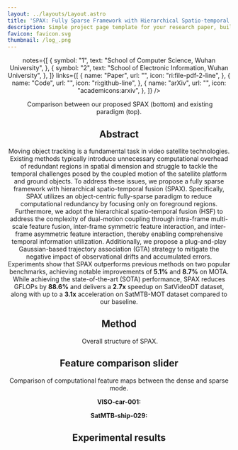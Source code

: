 ```yaml
---
layout: ../layouts/Layout.astro
title: 'SPAX: Fully Sparse Framework with Hierarchical Spatio-temporal Fusion for Moving Object Tracking in Satellite Videos'
description: Simple project page template for your research paper, built with Astro and Tailwind CSS
favicon: favicon.svg
thumbnail: /log_.png
---
```










<Header
  title={frontmatter.title}
  authors={[
    {
      name: "Zhehao Xiao",
      notes: ["1"],
    },
    {
      name: "Fang Xu",
      notes: ["1"],
    },
    {
      name: "Chuandong Liu",
      notes: ["1"],
    },
    {
      name: "Wen Yang",
      notes: ["2"],
    },
    {
      name: "Guisong Xia",
      notes: ["1"],
    },
  ]}
  
  notes={[
    {
      symbol: "1",
      text: "School of Computer Science, Wuhan University",
    },
    {
      symbol: "2",
      text: "School of Electronic Information, Wuhan University",
    },
  ]}
  links={[
    {
      name: "Paper",
      url: "",
      icon: "ri:file-pdf-2-line",
    },
    {
      name: "Code",
      url: "",
      icon: "ri:github-line",
    },
    {
      name: "arXiv",
      url: "",
      icon: "academicons:arxiv",
    },
  ]}
  />

<Figure>
  <Image slot="figure" source={intro_fig} altText="Comparison between our proposed SPAX (bottom) and existing paradigm (top)." />
  <span slot="caption">Comparison between our proposed SPAX (bottom) and existing paradigm (top).</span>
</Figure>

<HighlightedSection>

## Abstract

Moving object tracking is a fundamental task in video satellite technologies. Existing methods typically introduce unnecessary computational overhead of redundant regions in spatial dimension and struggle to tackle the temporal challenges posed by the coupled motion of the satellite platform and ground objects. To address these issues, we propose a fully sparse framework with hierarchical spatio-temporal fusion (SPAX). Specifically, SPAX utilizes an object-centric fully-sparse paradigm to reduce computational redundancy by focusing only on foreground regions. Furthermore, we adopt the hierarchical spatio-temporal fusion (HSF) to address the complexity of dual-motion coupling through intra-frame multi-scale feature fusion, inter-frame symmetric feature interaction, and inter-frame asymmetric feature interaction, thereby enabling comprehensive temporal information utilization. Additionally, we propose a plug-and-play Gaussian-based trajectory association (GTA) strategy to mitigate the negative impact of observational drifts and accumulated errors. 
Experiments show that SPAX outperforms previous methods on two popular benchmarks, achieving notable improvements of **5.1%** and **8.7%** on MOTA. While achieving the state-of-the-art (SOTA) performance, SPAX reduces GFLOPs by **88.6%** and delivers a **2.7x** speedup on SatVideoDT dataset, along with up to a **3.1x** acceleration on SatMTB-MOT dataset compared to our baseline.

</HighlightedSection>

## Method 


<Figure>
  <Image slot="figure" source={main_fig} altText="Overall structure of SPAX." />
  <span slot="caption">Overall structure of SPAX.</span>
</Figure>



## Feature comparison slider

Comparison of computational feature maps between the dense and sparse mode.

**VISO-car-001:**
<Figure>
  <ImageComparison slot="figure" client:load imageUrlOne={final_hm_car.src} imageUrlTwo={sparse_final_hm_car.src} />
  <span slot="caption"></span>

  <ImageComparison slot="figure" client:load imageUrlOne={hm_car.src} imageUrlTwo={sparse_hm_car.src} />
  <span slot="caption"></span>
</Figure>

**SatMTB-ship-029:**
<Figure>
  <ImageComparison slot="figure" client:load imageUrlOne={c0_ship.src} imageUrlTwo={sparse_c0_ship.src} />
  <span slot="caption"></span>

  <ImageComparison slot="figure" client:load imageUrlOne={hm_ship.src} imageUrlTwo={sparse_hm_ship.src} />
  <span slot="caption"></span>
</Figure>

## Experimental results


<Figure>
  <Image slot="figure" source={res_1} altText=""/>
  <span slot="caption"></span>
</Figure>


<Figure>
  <Image slot="figure" source={res_2} altText=""/>
  <span slot="caption"></span>
</Figure>